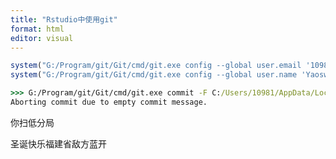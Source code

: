 ```yaml
---
title: "Rstudio中使用git"
format: html
editor: visual
---
```


```r
system("G:/Program/git/Git/cmd/git.exe config --global user.email '1098170939@qq.com'")
system("G:/Program/git/Git/cmd/git.exe config --global user.name 'Yaoswrold'")
```

```cmd
>>> G:/Program/git/Git/cmd/git.exe commit -F C:/Users/10981/AppData/Local/Temp/Rtmpone126/git-commit-message-3fbc2b095faa.txt
Aborting commit due to empty commit message.
```

你扫低分局

圣诞快乐福建省敌方蓝开
